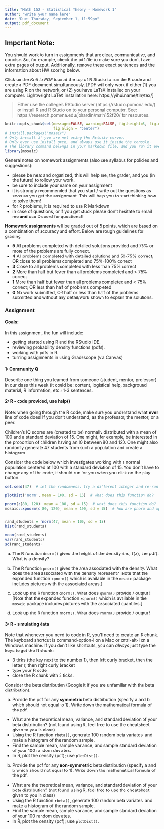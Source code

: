 ```yaml
---
title: "Math 152 - Statistical Theory - Homework 1"
author: "write your name here"
date: "Due: Thursday, September 1, 11:59pm"
output: pdf_document
---
```


## Important Note:
You should work to turn in assignments that are clear, communicative, and concise.
So, for example, check the pdf file to make sure you don't have extra pages of output. 
Additionally, remove these exact sentences and the information about HW scoring below.


Click on the *Knit to PDF* icon at the top of R Studio to run the R code and create a PDF document simultaneously. [PDF will only work if either (1) you are using R on the network, or (2) you have LaTeX installed on your computer.  Lightweight LaTeX installation here: https://yihui.name/tinytex/]

> Either use the college's RStudio server (https://rstudio.pomona.edu/)
or install R and R Studio on to your personal computer. 
See:  https://research.pomona.edu/johardin/math152f20/ for resources.


```r
knitr::opts_chunk$set(message=FALSE, warning=FALSE, fig.height=3, fig.width=5, 
                      fig.align = "center")
# install.packages("mosaic")
# Only install if you are not using the Rstudio server.
# Only ever use install once, and always use it inside the console.  
# The library command belongs in your markdown file, and you run it every time.
library(mosaic)
```


General notes on homework assignments (also see syllabus for policies and suggestions):

* please be neat and organized, this will help me, the grader, and you (in the future) to follow your work.
* be sure to include your name on your assignment
* it is strongly recommended that you start / write out the questions as soon as you get the assignment.  This will help you to start thinking how to solve them! 
* for R problems, it is required to use R Markdown
* in case of questions, or if you get stuck please don't hesitate to email me **and** use Discord for questions!!

**Homework assignments** will be graded out of 5 points, which are based on a combination of accuracy and effort. Below are rough guidelines for grading.

* **5** 	All problems completed with detailed solutions provided and 75\% or more of the problems are fully correct.
* **4** All problems completed with detailed solutions and 50-75\% correct; OR close to all problems completed and 75\%-100\% correct
* **3**	Close to all problems completed with less than 75\% correct
* **2**	More than half but fewer than all problems completed and > 75\% correct
* **1**	More than half but fewer than all problems completed and < 75\% correct; OR less than half of problems completed
* **0**	No work submitted, OR half or less than half of the problems submitted and without any detail/work shown to explain the solutions.



### Assignment

#### Goals:

In this assignment, the fun will include:

* getting started using R and the RStudio IDE.
* reviewing probability density functions (pdfs).
* working with pdfs in R.
* turning assignments in using Gradescope (via Canvas).

#### 1:  Community Q
Describe one thing you learned from someone (student, mentor, professor) in our class this week (it could be: content, logistical help, background material, R information, etc.)  1-3 sentences.

#### 2: R - code provided, use help()

Note: when going through the R code, make sure you understand what **ever** line of code does!  If you don't understand, as the professor, the mentor, or a peer.

Children's IQ scores are (created to be) normally distributed with a mean of 100 and a standard deviation of 15. One might, for example, be interested in the proportion of children having an IQ between 80 and 120.  One might also randomly generate 47 students from such a population and create a histogram.

Consider the code below which investigates working with a normal population centered at 100 with a standard deviation of 15.  You don't have to change any of the code, it should run for you when you click on the play button.

```r
set.seed(47)  # set the randomness. try a different integer and re-run the code.

plotDist('norm', mean = 100, sd = 15)  # what does this function do?

pnorm(c(80, 120), mean = 100, sd = 15)  # what does this function do?
mosaic::xpnorm(c(80, 120), mean = 100, sd = 15)  # how are pnorm and xpnorm different?


rand_students = rnorm(47, mean = 100, sd = 15)
hist(rand_students)

mean(rand_students)
var(rand_students)
sd(rand_students)

```  

a. The R function `dnorm()` gives the height of the density (i.e., f(x), the pdf).  What is a density?  


b. The R function `pnorm()` gives the area associated with the density.  What does the area associated with the density represent?  [Note that the expanded function `xpnorm()` which is available in the `mosaic` package includes pictures with the associated areas.]


c. Look up the R function `qnorm()`.  What does `qnorm()` provide / output?  [Note that the expanded function `xqnorm()` which is available in the `mosaic` package includes pictures with the associated quantiles.]


d. Look up the R function `rnorm()`.  What does `rnorm()` provide / output? 




#### 3: R - simulating data

Note that whenever you need to code in R, you'll need to create an R chunk.  The keyboard shortcut is command-option-i on a Mac or cntrl-alt-i on a Windows machine.  If you don't like shortcuts, you can *always* just type the keys to get the R chunk: 

* 3 ticks (the key next to the number 1), then left curly bracket, then the letter r, then right curly bracket
* type your R code
* close the R chunk with 3 ticks.


Consider the beta distribution (Google it if you are unfamiliar with the beta distribution).  

a.  Provide the pdf for any **symmetric** beta distribution (specify a and b which should not equal to 1). Write down the mathematical formula of the pdf. 
* What are the theoretical mean, variance, and standard deviation of your beta distribution? (not found using R, feel free to use the cheatsheet given to you in class)
* Using the R function `rbeta()`, generate 100 random beta variates, and make a histogram of the random sample. 
* Find the sample mean, sample variance, and sample standard deviation of your 100 random deviates.
* In R, plot the density (pdf); use `plotDist()`.
    

b.  Provide the pdf for any **non-symmetric** beta distribution (specify a and b which should not equal to 1). Write down the mathematical formula of the pdf. 
* What are the theoretical mean, variance, and standard deviation of your beta distribution? (not found using R, feel free to use the cheatsheet given to you in class)
* Using the R function `rbeta()`, generate 100 random beta variates, and make a histogram of the random sample. 
* Find the sample mean, sample variance, and sample standard deviation of your 100 random deviates.
* In R, plot the density (pdf); use `plotDist()`.


